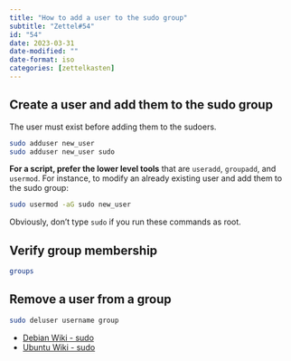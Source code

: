 ```yaml
---
title: "How to add a user to the sudo group"
subtitle: "Zettel#54"
id: "54"
date: 2023-03-31
date-modified: ""
date-format: iso
categories: [zettelkasten]
---
```

## Create a user and add them to the sudo group

The user must exist before adding them to the sudoers.

```bash
sudo adduser new_user
sudo adduser new_user sudo
```

**For a script, prefer the lower level tools** that are `useradd`, `groupadd`, and `usermod`. For instance, to modify an already existing user and add them to the sudo group:

```bash
sudo usermod -aG sudo new_user
```

Obviously, don't type `sudo` if you run these commands as root.

## Verify group membership

```bash
groups
```

## Remove a user from a group

```bash
sudo deluser username group
```

* [Debian Wiki - sudo](https://wiki.debian.org/sudo/)
* [Ubuntu Wiki - sudo](https://doc.ubuntu-fr.org/sudo)
